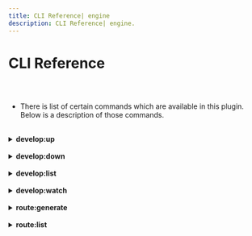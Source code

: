 ```yaml
---
title: CLI Reference| engine
description: CLI Reference| engine.
---
```



<Meta title="Engine Plugin Docs/CLI Reference" />

# CLI Reference

##

<br/>




* There is list of certain commands which are available in this plugin.
  Below is a description of those commands.

<br/>


<details>
  <summary>
    <strong> develop:up</strong>
  </summary>

  <br/>

  * This command will run the **Plugin Instances** inside your docker.

    In order to run the docker container of all **Plugin Instances** you have created,
    you need to run the below command:

    <br/>

    ```bash
    $ node glue develop:up
    ```

    <br/>

  * In order to run a particular **Plugin Instance** you need to run command in the below pattern:

    <br/>

    ```bash
    $ node glue develop:up <Instance-Name>
    ```

    <br/>

    For example I have already added **Glue Plugin Postgres** in my app with my instance name as
    postgres. Then in order to only start our postgres instance I need to run following command:

    <br/>

    ```bash
    $ node glue develop:up postgres
    ```

    <br/>

    **Note:** Passing instance name is optional. If you don't pass the instance name then, it will
    start running all the instances

</details>

<br/>

<details>
  <summary>
    <strong> develop:down</strong>
  </summary>

  <br/>

  * This command will stop running the **Plugin Instances** inside your docker.

    In order to stop the docker container of all **Plugin Instances** you have created,
    you need to run the below command:

    <br/>

    ```bash
    $ node glue develop:down
    ```

    <br/>

  * In order to stop a particular **Plugin Instance** you need to run command in the below pattern:

    <br/>

    ```bash
    $ node glue develop:down <Instance-Name>
    ```

    <br/>

    For example **Glue Plugin Postgres** is already running in my app with my instance name as
    **postgres**. Then in order to only stop our postgres instance I need to run following command:

    <br/>

    ```bash
    $ node glue develop:down postgres
    ```

    <br/>

    **Note:** Passing instance name is optional. If you don't pass the instance name then, it will
    stop all the instances

</details>

<br/>

<details>
  <summary>
    <strong> develop:list</strong>
  </summary>

  <br/>

  * This command will show us details of all **Plugin Instances** you have created.

    In order to show the details of all **Plugin Instances** you have created,
    you need to run the below command:

    <br/>

    ```bash
    $ node glue develop:list
    ```

    <br/>

  * In order to see the details of a particular **Plugin Instance** you need to run command in the below pattern:

    <br/>

    ```bash
    $ node glue develop:list --filter <Instance-Name>
    ```

    <br/>

    For example we need to see details of **Glue Plugin Postgres** which we have already installed in our app with
    our instance name as **postgres**. Then in order to only stop our postgres instance I need to run following
    command:

    <br/>

    ```bash
    $ node glue develop:list --filter postgres
    ```

    <br/>

    **Note:** Passing **--filter** is optional.

</details>

<br/>

<details>
  <summary>
    <strong> develop:watch</strong>
  </summary>

  <br/>

  * This command will run your applicaion in **watch** mode. Whenever you save changes in your
    plugin instances which have **watch() function** included in them, then this command will
    automatically restart your **instance containers**. 

    It will **watch** for all those plugin instances inside which you have implemented **watch()
    function**.

    The **watch()** function should return an array of strings. Those strings are the **file
    path** upon which your application will run on watch mode.
    
    
    In order to run this command you need to enter the following command:

    <br/>

    ```bash
    $ node glue develop:watch
    ```

    <br/>

</details>

<br/>

<details>
  <summary>
    <strong> route:generate</strong>
  </summary>

  <br/>

  * This command will generate router file for all the container instances.

    In order to generate router file for all the container instances, you need
    to run the following command.

    <br/>

    ```bash
    $ node glue route:generate
    ```

    <br/>

    This command will generate a **default.conf** file, which is your main nginx.conf file. 
    This file will be present at root of your project.

</details>

<br/>

<details>
  <summary>
    <strong> route:list</strong>
  </summary>

  <br/>

  * This command will generate list of all the routes available for the interaction
  with the instances you have created.

    In order to generate list of all the routes for all instances, you need
    to run the following command.

    <br/>

    ```bash
    $ node glue route:list
    ```

    <br/>

    This will generate list of all routes available.

</details>

<br/>